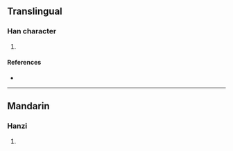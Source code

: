 {{character info/new}}
==Translingual==

===Han character===
{{Han char|rn=93|rad=牛|as=10|sn=14|four=|canj=HQOND|ids=⿰牜氣}}

# {{defn|Han|sort=牛10}}

====References====
* {{Han ref|kx=0703.140|dkj=20117|dj=1116.130|hdz=31817.050|uh=7294|ud=29332}}

----

==Mandarin==

===Hanzi===
{{cmn-hanzi|pin=[[xì]] ([[xi4]])|wg=hsi<sup>4</sup>}}

# {{defn|lang=cmn|sort=牛10}}